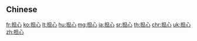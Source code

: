 {{also|擔心}}
==Chinese==
{{zh-see|擔心}}


[[fr:担心]]
[[ko:担心]]
[[lt:担心]]
[[hu:担心]]
[[mg:担心]]
[[ja:担心]]
[[sr:担心]]
[[th:担心]]
[[chr:担心]]
[[uk:担心]]
[[zh:担心]]
